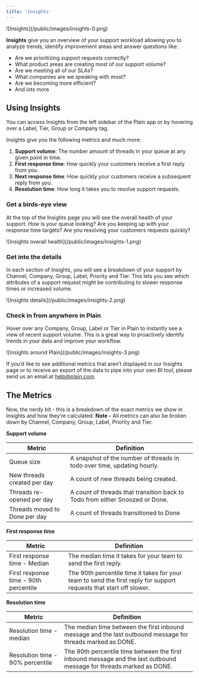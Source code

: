 ```yaml
---
title: 'Insights'
---
```


<Frame>![Insights](/public/images/insights-0.png)</Frame>

**Insights** give you an overview of your support workload allowing you to analyze trends, identify improvement areas and answer questions like:

- Are we prioritizing support requests correctly?
- What product areas are creating most of our support volume?
- Are we meeting all of our SLAs?
- What companies are we speaking with most?
- Are we becoming more efficient?
- And lots more

## Using Insights

You can access Insights from the left sidebar of the Plain app or by hovering over a Label, Tier, Group or Company tag.

Insights give you the following metrics and much more:

1. **Support volume**: The number amount of threads in your queue at any given point in time.
2. **First response time**: How quickly your customers receive a first reply from you.
3. **Next response time**: How quickly your customers receive a subsequent reply from you.
4. **Resolution time**: How long it takes you to resolve support requests.

### Get a birds-eye view

At the top of the Insights page you will see the overall health of your support. How is your queue looking? Are you keeping up with your response time targets? Are you resolving your customers requests quickly?

<Frame>![Insights overall health](/public/images/insights-1.png)</Frame>

### Get into the details

In each section of Insights, you will see a breakdown of your support by Channel, Company, Group, Label, Priority and Tier. This lets you see which attributes of a support request might be contributing to slower response times or increased volume.

<Frame>![Insights details](/public/images/insights-2.png)</Frame>

### Check in from anywhere in Plain

Hover over any Company, Group, Label or Tier in Plain to instantly see a view of recent support volume. This is a great way to proactively identify trends in your data and improve your workflow.

<Frame>![Insights around Plain](/public/images/insights-3.png)</Frame>

If you’d like to see additional metrics that aren’t displayed in our Insights page or to receive an export of the data to pipe into your own BI tool, please send us an email at [help@plain.com](mailto:help@plain.com).

## The Metrics

Now, the nerdy bit - this is a breakdown of the exact metrics we show in Insights and how they’re calculated. **Note -** All metrics can also be broken down by Channel, Company, Group, Label, Priority and Tier.

**Support volume**

| Metric                        | Definition                                                                   |
| ----------------------------- | ---------------------------------------------------------------------------- |
| Queue size                    | A snapshot of the number of threads in todo over time, updating hourly.      |
| New threads created per day   | A count of new threads being created.                                        |
| Threads re-opened per day     | A count of threads that transition back to Todo from either Snoozed or Done. |
| Threads moved to Done per day | A count of threads transitioned to Done                                      |

**First response time**

| Metric                                              | Definition                                                                                                          |
| --------------------------------------------------- | ------------------------------------------------------------------------------------------------------------------- |
| First response time - Median                        | The median time it takes for your team to send the first reply.                                                     |
| First response time - 90th percentile               | The 90th percentile time it takes for your team to send the first reply for support requests that start off slower. |

**Resolution time**

| Metric                           | Definition                                                                                                           |
| -------------------------------- | -------------------------------------------------------------------------------------------------------------------- |
| Resolution time - median         | The median time between the first inbound message and the last outbound message for threads marked as DONE.          |
| Resolution time - 90% percentile | The 90th percentile time between the first inbound message and the last outbound message for threads marked as DONE. |
